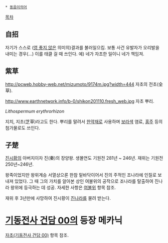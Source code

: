  * [[동음이의어]]

[[목차]]

== 自招 ==
자기가 스스로 ([[영 좋지 않은]] 의미의)결과를 불러일으킴. 보통 사건 유발자가 오리발을 내미는 경우(...) 이를 태클 걸 때 쓰인다.
예) 네가 자초한 일이니 네가 책임져.

== 紫草 ==
http://pcweb.hobby-web.net/mizumoto/9174m.jpg?width=444
자초의 전초(全草).

http://www.earthnetwork.info/b-0/shikon201110.fresh_web.jpg
자초 뿌리.

''Lithospermum erythrorhizon''

지치, 지초(芝草)라고도 한다. 뿌리를 말려서 [[한약재]]로 사용하며 [[보라색]] 염료, [[홍주]] 등의 첨가물로도 쓰인다.

== 子楚 ==
[[진시황]]의 아버지이자 진(秦)의 장양왕. 생몰연도 기원전 281년 ~ 246년. 재위는 기원전 250년~246년. 

왕족이었지만 왕위계승 서열상으론 한참 밑바닥이어서 진의 주적인 조나라에 인질로 보내져 있었다. 그 때 그의 가치를 알아본 상인 여불위의 공작으로 조나라를 탈출하여 진나라 왕위에 등극하는 데 성공. 자세한 사항은 [[여불위]] 항목 참조. 

재위 후 3년만에 사망하여 진시황이 [[진나라]]를 물려 받는다.

= [[기동전사 건담 00]]의 등장 메카닉 =
[[자초(기동전사 건담 00)]] 항목 참조.
